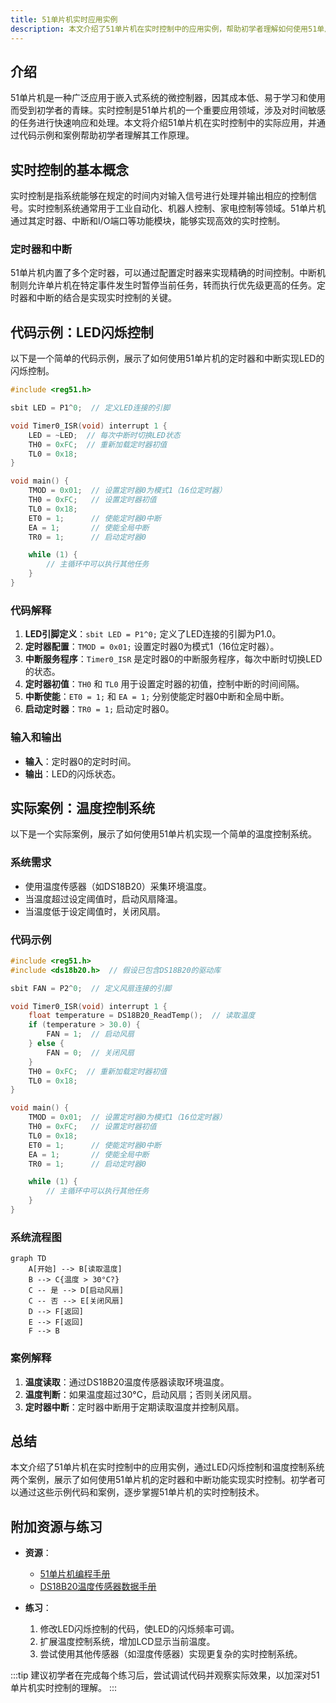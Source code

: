 ```yaml
---
title: 51单片机实时应用实例
description: 本文介绍了51单片机在实时控制中的应用实例，帮助初学者理解如何使用51单片机实现实时控制任务。
---
```


## 介绍

51单片机是一种广泛应用于嵌入式系统的微控制器，因其成本低、易于学习和使用而受到初学者的青睐。实时控制是51单片机的一个重要应用领域，涉及对时间敏感的任务进行快速响应和处理。本文将介绍51单片机在实时控制中的实际应用，并通过代码示例和案例帮助初学者理解其工作原理。

## 实时控制的基本概念

实时控制是指系统能够在规定的时间内对输入信号进行处理并输出相应的控制信号。实时控制系统通常用于工业自动化、机器人控制、家电控制等领域。51单片机通过其定时器、中断和I/O端口等功能模块，能够实现高效的实时控制。

### 定时器和中断

51单片机内置了多个定时器，可以通过配置定时器来实现精确的时间控制。中断机制则允许单片机在特定事件发生时暂停当前任务，转而执行优先级更高的任务。定时器和中断的结合是实现实时控制的关键。

## 代码示例：LED闪烁控制

以下是一个简单的代码示例，展示了如何使用51单片机的定时器和中断实现LED的闪烁控制。

```c
#include <reg51.h>

sbit LED = P1^0;  // 定义LED连接的引脚

void Timer0_ISR(void) interrupt 1 {
    LED = ~LED;  // 每次中断时切换LED状态
    TH0 = 0xFC;  // 重新加载定时器初值
    TL0 = 0x18;
}

void main() {
    TMOD = 0x01;  // 设置定时器0为模式1（16位定时器）
    TH0 = 0xFC;   // 设置定时器初值
    TL0 = 0x18;
    ET0 = 1;      // 使能定时器0中断
    EA = 1;       // 使能全局中断
    TR0 = 1;      // 启动定时器0

    while (1) {
        // 主循环中可以执行其他任务
    }
}
```

### 代码解释

1. **LED引脚定义**：`sbit LED = P1^0;` 定义了LED连接的引脚为P1.0。
2. **定时器配置**：`TMOD = 0x01;` 设置定时器0为模式1（16位定时器）。
3. **中断服务程序**：`Timer0_ISR` 是定时器0的中断服务程序，每次中断时切换LED的状态。
4. **定时器初值**：`TH0` 和 `TL0` 用于设置定时器的初值，控制中断的时间间隔。
5. **中断使能**：`ET0 = 1;` 和 `EA = 1;` 分别使能定时器0中断和全局中断。
6. **启动定时器**：`TR0 = 1;` 启动定时器0。

### 输入和输出

- **输入**：定时器0的定时时间。
- **输出**：LED的闪烁状态。

## 实际案例：温度控制系统

以下是一个实际案例，展示了如何使用51单片机实现一个简单的温度控制系统。

### 系统需求

- 使用温度传感器（如DS18B20）采集环境温度。
- 当温度超过设定阈值时，启动风扇降温。
- 当温度低于设定阈值时，关闭风扇。

### 代码示例

```c
#include <reg51.h>
#include <ds18b20.h>  // 假设已包含DS18B20的驱动库

sbit FAN = P2^0;  // 定义风扇连接的引脚

void Timer0_ISR(void) interrupt 1 {
    float temperature = DS18B20_ReadTemp();  // 读取温度
    if (temperature > 30.0) {
        FAN = 1;  // 启动风扇
    } else {
        FAN = 0;  // 关闭风扇
    }
    TH0 = 0xFC;  // 重新加载定时器初值
    TL0 = 0x18;
}

void main() {
    TMOD = 0x01;  // 设置定时器0为模式1（16位定时器）
    TH0 = 0xFC;   // 设置定时器初值
    TL0 = 0x18;
    ET0 = 1;      // 使能定时器0中断
    EA = 1;       // 使能全局中断
    TR0 = 1;      // 启动定时器0

    while (1) {
        // 主循环中可以执行其他任务
    }
}
```

### 系统流程图

```mermaid
graph TD
    A[开始] --> B[读取温度]
    B --> C{温度 > 30°C?}
    C -- 是 --> D[启动风扇]
    C -- 否 --> E[关闭风扇]
    D --> F[返回]
    E --> F[返回]
    F --> B
```

### 案例解释

1. **温度读取**：通过DS18B20温度传感器读取环境温度。
2. **温度判断**：如果温度超过30°C，启动风扇；否则关闭风扇。
3. **定时器中断**：定时器中断用于定期读取温度并控制风扇。

## 总结

本文介绍了51单片机在实时控制中的应用实例，通过LED闪烁控制和温度控制系统两个案例，展示了如何使用51单片机的定时器和中断功能实现实时控制。初学者可以通过这些示例代码和案例，逐步掌握51单片机的实时控制技术。

## 附加资源与练习

- **资源**：
  - [51单片机编程手册](https://example.com/51-manual)
  - [DS18B20温度传感器数据手册](https://example.com/ds18b20-datasheet)

- **练习**：
  1. 修改LED闪烁控制的代码，使LED的闪烁频率可调。
  2. 扩展温度控制系统，增加LCD显示当前温度。
  3. 尝试使用其他传感器（如湿度传感器）实现更复杂的实时控制系统。

:::tip
建议初学者在完成每个练习后，尝试调试代码并观察实际效果，以加深对51单片机实时控制的理解。
:::
